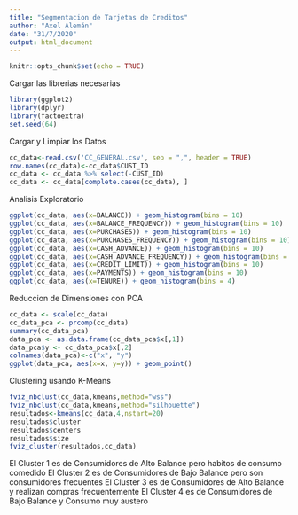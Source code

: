 ```yaml
---
title: "Segmentacion de Tarjetas de Creditos"
author: "Axel Alemán"
date: "31/7/2020"
output: html_document
---
```


```r
knitr::opts_chunk$set(echo = TRUE)
```

Cargar las librerias necesarias

```r
library(ggplot2)
library(dplyr)
library(factoextra)
set.seed(64)
```

Cargar y Limpiar los Datos

```r
cc_data<-read.csv('CC_GENERAL.csv', sep = ",", header = TRUE)
row.names(cc_data)<-cc_data$CUST_ID
cc_data <- cc_data %>% select(-CUST_ID)
cc_data <- cc_data[complete.cases(cc_data), ]
```


Analisis Exploratorio

```r
ggplot(cc_data, aes(x=BALANCE)) + geom_histogram(bins = 10)
ggplot(cc_data, aes(x=BALANCE_FREQUENCY)) + geom_histogram(bins = 10)
ggplot(cc_data, aes(x=PURCHASES)) + geom_histogram(bins = 10)
ggplot(cc_data, aes(x=PURCHASES_FREQUENCY)) + geom_histogram(bins = 10)
ggplot(cc_data, aes(x=CASH_ADVANCE)) + geom_histogram(bins = 10)
ggplot(cc_data, aes(x=CASH_ADVANCE_FREQUENCY)) + geom_histogram(bins = 10)
ggplot(cc_data, aes(x=CREDIT_LIMIT)) + geom_histogram(bins = 10)
ggplot(cc_data, aes(x=PAYMENTS)) + geom_histogram(bins = 10)
ggplot(cc_data, aes(x=TENURE)) + geom_histogram(bins = 4)
```

Reduccion de Dimensiones con PCA

```r
cc_data <- scale(cc_data)
cc_data_pca <- prcomp(cc_data)
summary(cc_data_pca)
data_pca <- as.data.frame(cc_data_pca$x[,1])
data_pca$y <- cc_data_pca$x[,2]
colnames(data_pca)<-c("x", "y")
ggplot(data_pca, aes(x=x, y=y)) + geom_point()
```

Clustering usando K-Means

```r
fviz_nbclust(cc_data,kmeans,method="wss")
fviz_nbclust(cc_data,kmeans,method="silhouette")
resultados<-kmeans(cc_data,4,nstart=20)
resultados$cluster
resultados$centers
resultados$size
fviz_cluster(resultados,cc_data)
```

El Cluster 1 es de Consumidores de Alto Balance pero habitos de consumo comedido
El Cluster 2 es de Consumidores de Bajo Balance pero son consumidores frecuentes
El Cluster 3 es de Consumidores de Alto Balance y realizan compras frecuentemente
El Cluster 4 es de Consumidores de Bajo Balance y Consumo muy austero